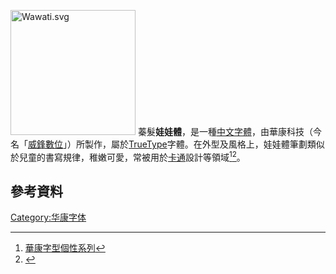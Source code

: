 [[File:Wawati.svg|200px]]
蓁髮'''娃娃體'''，是一種[[中文|中文]][[字體|字體]]，由華康科技（今名「[[威鋒數位|威鋒數位]]」）所製作，屬於[[TrueType|TrueType]]字體。在外型及風格上，娃娃體筆劃類似於兒童的書寫規律，稚嫩可愛，常被用於[[卡通|卡通]]設計等領域<ref>[http://www.dynacw.com.tw/news.asp?news_no=6&news_type=history 華康字型個性系列]</ref><ref>{{Cite web |url=https://m.fontke.com/font/10105635/ |title=華康娃娃體 |access-date=2020-09-27 |archive-date=2022-02-13 |archive-url=https://web.archive.org/web/20220213102140/https://m.fontke.com/font/10105635/ |dead-url=no }}</ref>。

== 參考資料 ==
<references/>

[[Category:华康字体|Category:华康字体]]